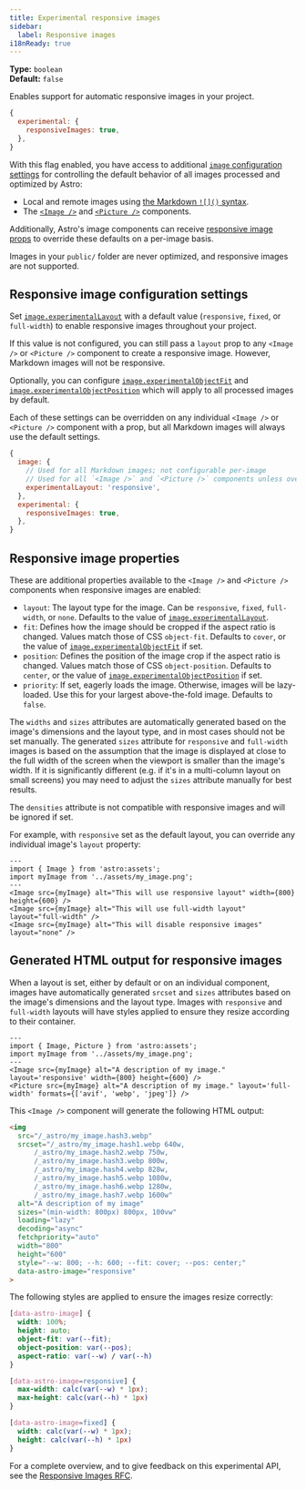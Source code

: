 ```yaml
---
title: Experimental responsive images
sidebar:
  label: Responsive images
i18nReady: true
---
```



<p>

**Type:** `boolean`<br />
**Default:** `false`<br />
<Since v="5.0.0" />
</p>

Enables support for automatic responsive images in your project.

```js title="astro.config.mjs"
{
  experimental: {
    responsiveImages: true,
  },
}
```

With this flag enabled, you have access to additional [`image` configuration settings](#responsive-image-configuration-settings) for controlling the default behavior of all images processed and optimized by Astro:

- Local and remote images using [the Markdown `![]()` syntax](/en/guides/images/#images-in-markdown-files).
- The [`<Image />`](/en/guides/images/#display-optimized-images-with-the-image--component) and [`<Picture />`](/en/guides/images/#create-responsive-images-with-the-picture--component) components.

Additionally, Astro's image components can receive [responsive image props](#responsive-image-properties) to override these defaults on a per-image basis.

Images in your `public/` folder are never optimized, and responsive images are not supported.

## Responsive image configuration settings

Set [`image.experimentalLayout`](/en/reference/configuration-reference/#imageexperimentallayout) with a default value (`responsive`, `fixed`, or `full-width`) to enable responsive images throughout your project.

If this value is not configured, you can still pass a `layout` prop to any `<Image />` or `<Picture />` component to create a responsive image. However, Markdown images will not be responsive.

Optionally, you can configure [`image.experimentalObjectFit`](/en/reference/configuration-reference/#imageexperimentalobjectfit) and [`image.experimentalObjectPosition`](/en/reference/configuration-reference/#imageexperimentalobjectposition) which will apply to all processed images by default.

Each of these settings can be overridden on any individual `<Image />` or `<Picture />` component with a prop, but all Markdown images will always use the default settings.

```js title="astro.config.mjs"
{
  image: {
    // Used for all Markdown images; not configurable per-image
    // Used for all `<Image />` and `<Picture />` components unless overridden with a prop
    experimentalLayout: 'responsive',
  },
  experimental: {
    responsiveImages: true,
  },
}
```

## Responsive image properties

These are additional properties available to the `<Image />` and `<Picture />` components when responsive images are enabled:

- `layout`: The layout type for the image. Can be `responsive`, `fixed`, `full-width`, or `none`. Defaults to the value of [`image.experimentalLayout`](/en/reference/configuration-reference/#imageexperimentallayout).
- `fit`: Defines how the image should be cropped if the aspect ratio is changed. Values match those of CSS `object-fit`. Defaults to `cover`, or the value of [`image.experimentalObjectFit`](/en/reference/configuration-reference/#imageexperimentalobjectfit) if set.
- `position`: Defines the position of the image crop if the aspect ratio is changed. Values match those of CSS `object-position`. Defaults to `center`, or the value of [`image.experimentalObjectPosition`](/en/reference/configuration-reference/#imageexperimentalobjectposition) if set.
- `priority`: If set, eagerly loads the image. Otherwise, images will be lazy-loaded. Use this for your largest above-the-fold image. Defaults to `false`.

The `widths` and `sizes` attributes are automatically generated based on the image's dimensions and the layout type, and in most cases should not be set manually. The generated `sizes` attribute for `responsive` and `full-width` images
is based on the assumption that the image is displayed at close to the full width of the screen when the viewport is smaller than the image's width. If it is significantly different (e.g. if it's in a multi-column layout on small screens) you may need to adjust the `sizes` attribute manually for best results.

The `densities` attribute is not compatible with responsive images and will be ignored if set.

For example, with `responsive` set as the default layout, you can override any individual image's `layout` property:

```astro
---
import { Image } from 'astro:assets';
import myImage from '../assets/my_image.png';
---
<Image src={myImage} alt="This will use responsive layout" width={800} height={600} />
<Image src={myImage} alt="This will use full-width layout" layout="full-width" />
<Image src={myImage} alt="This will disable responsive images" layout="none" />
```

## Generated HTML output for responsive images

When a layout is set, either by default or on an individual component, images have automatically generated `srcset` and `sizes` attributes based on the image's dimensions and the layout type. Images with `responsive` and `full-width` layouts will have styles applied to ensure they resize according to their container.

```astro title=MyComponent.astro
---
import { Image, Picture } from 'astro:assets';
import myImage from '../assets/my_image.png';
---
<Image src={myImage} alt="A description of my image." layout='responsive' width={800} height={600} />
<Picture src={myImage} alt="A description of my image." layout='full-width' formats={['avif', 'webp', 'jpeg']} />
```

This `<Image />` component will generate the following HTML output:

```html
<img
  src="/_astro/my_image.hash3.webp"
  srcset="/_astro/my_image.hash1.webp 640w,
      /_astro/my_image.hash2.webp 750w,
      /_astro/my_image.hash3.webp 800w,
      /_astro/my_image.hash4.webp 828w,
      /_astro/my_image.hash5.webp 1080w,
      /_astro/my_image.hash6.webp 1280w,
      /_astro/my_image.hash7.webp 1600w"
  alt="A description of my image"
  sizes="(min-width: 800px) 800px, 100vw"
  loading="lazy"
  decoding="async"
  fetchpriority="auto"
  width="800"
  height="600"
  style="--w: 800; --h: 600; --fit: cover; --pos: center;"
  data-astro-image="responsive"
>
```

The following styles are applied to ensure the images resize correctly:

```css title="Responsive Image Styles"
[data-astro-image] {
  width: 100%;
  height: auto;
  object-fit: var(--fit);
  object-position: var(--pos);
  aspect-ratio: var(--w) / var(--h)
}

[data-astro-image=responsive] {
  max-width: calc(var(--w) * 1px);
  max-height: calc(var(--h) * 1px)
}

[data-astro-image=fixed] {
  width: calc(var(--w) * 1px);
  height: calc(var(--h) * 1px)
}
```

For a complete overview, and to give feedback on this experimental API, see the [Responsive Images RFC](https://github.com/withastro/roadmap/blob/responsive-images/proposals/0053-responsive-images.md).